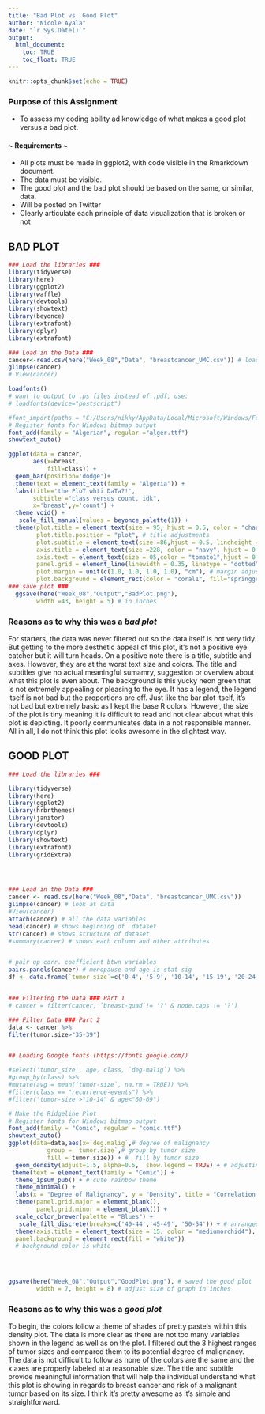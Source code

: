 ```yaml
---
title: "Bad Plot vs. Good Plot"
author: "Nicole Ayala"
date: "`r Sys.Date()`"
output: 
  html_document:
    toc: TRUE
    toc_float: TRUE
---
```


```r
knitr::opts_chunk$set(echo = TRUE)
```

### **Purpose of this Assignment**
- To assess my coding ability ad knowledge of what makes a good plot versus a bad plot.

#### ~ Requirements ~
- All plots must be made in ggplot2, with code visible in the Rmarkdown document.
- The data must be visible.
- The good plot and the bad plot should be based on the same, or similar, data.
- Will be posted on Twitter
- Clearly articulate each principle of data visualization that is broken or not

## BAD PLOT




```r
### Load the libraries ###
library(tidyverse)
library(here)
library(ggplot2)
library(waffle)
library(devtools)
library(showtext)
library(beyonce)
library(extrafont)
library(dplyr)
library(extrafont)

### Load in the Data ###
cancer<-read.csv(here("Week_08","Data", "breastcancer_UMC.csv")) # loading data
glimpse(cancer)
# View(cancer)

loadfonts()
# want to output to .ps files instead of .pdf, use:
# loadfonts(device="postscript")
```
```r
#font_import(paths = "C:/Users/nikky/AppData/Local/Microsoft/Windows/Fonts")
# Register fonts for Windows bitmap output
font_add(family = "Algerian", regular ="alger.ttf")
showtext_auto()

ggplot(data = cancer, 
       aes(x=breast, 
           fill=class)) +
  geom_bar(position='dodge')+
  theme(text = element_text(family = "Algeria")) +
  labs(title='the PloT whti DaTa?!',
       subtitle ="class versus count, idk",
       x='breast',y='count') +
  theme_void() +
   scale_fill_manual(values = beyonce_palette(1)) +
  theme(plot.title = element_text(size = 95, hjust = 0.5, color = "chartreuse4"),
        plot.title.position = "plot", # title adjustments
        plot.subtitle = element_text(size =86,hjust = 0.5, lineheight = 1.1, color = "dodgerblue"),
        axis.title = element_text(size =228, color = "navy", hjust = 0.5), # title adjustments
        axis.text = element_text(size = 05,color = "tomato1",hjust = 0.5), # text adjustments
        panel.grid = element_line(linewidth = 0.35, linetype = "dotted", color = "grey"), # background gridlines
        plot.margin = unit(c(1.0, 1.0, 1.0, 1.0), "cm"), # margin adjustments
        plot.background = element_rect(color = "coral1", fill="springgreen1"))
### save plot ###
  ggsave(here("Week_08","Output","BadPlot.png"),
        width =43, height = 5) # in inches
```

### Reasons as to why this was a *bad plot*

For starters, the data was never filtered out so the data itself is not very tidy. But getting to the more aesthetic appeal of this plot, it's not a positive eye catcher but it will turn heads. On a positive note there is a title, subtitle and  axes. However, they are at the worst text size and colors. The title and subtitles give no actual meaningful sumamry, suggestion or overview about what this plot is even about. The background is this yucky neon green that is not extremely appealing or pleasing to the eye. It has a legend, the legend itself is not bad but the proportions are off. Just like the bar plot itself, it's not bad but extremely basic as I kept the base R colors. However, the size of the plot is tiny meaning it is difficult to read and not clear about what this plot is depicting. It poorly communicates data in a not responsible manner. All in all, I do not think this plot looks awesome in the slightest way.

## GOOD PLOT

```r

### Load the libraries ###

library(tidyverse)
library(here)
library(ggplot2)
library(hrbrthemes)
library(janitor)
library(devtools)
library(dplyr)
library(showtext)
library(extrafont)
library(gridExtra)




### Load in the Data ###
cancer <- read.csv(here("Week_08","Data", "breastcancer_UMC.csv"))
glimpse(cancer) # look at data
#View(cancer)
attach(cancer) # all the data variables
head(cancer) # shows beginning of  dataset
str(cancer) # shows structure of dataset
#summary(cancer) # shows each column and other attributes


# pair up corr. coefficient btwn variables
pairs.panels(cancer) # menopause and age is stat sig 
df <- data.frame(`tumor-size`=c('0-4', '5-9', '10-14', '15-19', '20-24', '25-29', '30-34', '35-39', '40-44', '45-49', '50-54'))


### Filtering the Data ### Part 1
# cancer = filter(cancer, `breast-quad`!= '?' & node.caps != '?')

### Filter Data ### Part 2
data <- cancer %>%
filter(tumor.size>"35-39") 


## Loading Google fonts (https://fonts.google.com/)

#select('tumor_size', age, class, `deg-malig`) %>%
#group_by(class) %>%
#mutate(avg = mean(`tumor-size`, na.rm = TRUE)) %>%
#filter(class == "recurrence-events") %>%
#filter('tumor-size'>"10-14" & age<"60-69")

```
```r
# Make the Ridgeline Plot
# Register fonts for Windows bitmap output
font_add(family = "Comic", regular = "comic.ttf")
showtext_auto()
ggplot(data=data,aes(x=`deg.malig`,# degree of malignancy
           group = `tumor.size`,# group by tumor size
           fill = tumor.size)) + #  fill by tumor size
  geom_density(adjust=1.5, alpha=0.5,  show.legend = TRUE) + # adjusting size
 theme(text = element_text(family = "Comic")) +
  theme_ipsum_pub() + # cute rainbow theme
  theme_minimal() +
  labs(x = "Degree of Malignancy", y = "Density", title = "Correlation of the Degree of Malignancy w/ Tumor Size within Patients that Have Breast Cancer", subtitle = "There are 4 ranges of tumor sizes from 40-54 (cm) depicting the larger the mass size of the tumor, the more risk it will be malignant.") + # title and subtitles + x and y axes
  theme(panel.grid.major = element_blank(),
        panel.grid.minor = element_blank()) +
  scale_color_brewer(palette = "Blues") +
   scale_fill_discrete(breaks=c('40-44','45-49', '50-54')) + # arranged order of legend
  theme(axis.title = element_text(size = 15, color = "mediumorchid4"),
  panel.background = element_rect(fill = "white"))
  # background color is white


   

ggsave(here("Week_08","Output","GoodPlot.png"), # saved the good plot
        width = 7, height = 8) # adjust size of graph in inches

```
### Reasons as to why this was a *good plot*

To begin, the colors follow a theme of shades of pretty pastels within this density plot. The data is more clear as there are not too many variables shown in the legend as well as on the plot. I filtered out the 3 highest ranges of tumor sizes and compared them to its potential degree of malignancy. The data is not difficult to follow as none of the colors are the same and the x axes are properly labeled at a reasonable size. The title and subtitle provide meaningful information that will help the individual understand what this plot is showing in regards to breast cancer and risk of a malignant tumor based on its size. I think it's pretty awesome as it's simple and straightforward.